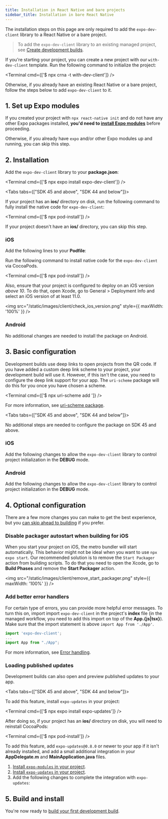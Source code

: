 ```yaml
---
title: Installation in React Native and bare projects
sidebar_title: Installation in bare React Native
---
```



The installation steps on this page are only required to add the `expo-dev-client` library to a React Native or a bare project.

> To add the `expo-dev-client` library to an existing managed project, see [Create development builds](/development/create-development-builds/).

If you're starting your project, you can create a new project with our `with-dev-client` template. Run the following command to initialize the project:

<Terminal cmd={['$ npx crna -t with-dev-client']} />

Otherwise, if you already have an existing React Native or a bare project, follow the steps below to add `expo-dev-client` to it.

## 1. Set up Expo modules

If you created your project with `npx react-native init` and do not have any other Expo packages installed, **you'd need to [install Expo modules](/bare/installing-expo-modules)** before proceeding.

Otherwise, if you already have `expo` and/or other Expo modules up and running, you can skip this step.

## 2. Installation

Add the `expo-dev-client` library to your **package.json**:

<Terminal cmd={['$ npx expo install expo-dev-client']} />

<Tabs tabs={["SDK 45 and above", "SDK 44 and below"]}>

<Tab >

If your project has an **ios/** directory on disk, run the following command to fully install the native code for `expo-dev-client`:

<Terminal cmd={['$ npx pod-install']} />

If your project doesn't have an **ios/** directory, you can skip this step.

</Tab >

<Tab >

### iOS

Add the following lines to your **Podfile**:

<DiffBlock source="/static/diffs/client/podfile.diff" />

Run the following command to install native code for the `expo-dev-client` via CocoaPods.

<Terminal cmd={['$ npx pod-install']} />

Also, ensure that your project is configured to deploy on an iOS version _above 10_.
To do that, open Xcode, go to General > Deployment Info and select an iOS version of at least 11.0.

<img src="/static/images/client/check_ios_version.png" style={{ maxWidth: '100%' }} />

### Android

No additional changes are needed to install the package on Android.

</Tab >

</Tabs >

## 3. Basic configuration

Development builds use deep links to open projects from the QR code. If you have added a custom deep link scheme to your project, your development build will use it. However, if this isn't the case, you need to configure the deep link support for your app. The `uri-scheme` package will do this for you once you have chosen a scheme.

<Terminal cmd={['$ npx uri-scheme add <your scheme>']} />

For more information, see [uri-scheme package](https://www.npmjs.com/package/uri-scheme).

<Tabs tabs={["SDK 45 and above", "SDK 44 and below"]}>

<Tab >

No additional steps are needed to configure the package on SDK 45 and above.

</Tab >

<Tab >

### iOS

Add the following changes to allow the `expo-dev-client` library to control project initialization in the **DEBUG** mode.

<DiffBlock source="/static/diffs/client/app-delegate-expo-modules.diff" />

### Android

Add the following changes to allow the `expo-dev-client` library to control project initialization in the **DEBUG** mode.

<DiffBlock source="/static/diffs/client/main-activity-and-application-expo-modules.diff" />

</Tab>

</Tabs>

## 4. Optional configuration

There are a few more changes you can make to get the best experience, but you [can skip ahead to building](/development/create-development-builds/#build-with-eas) if you prefer.

### Disable packager autostart when building for iOS

When you start your project on iOS, the metro bundler will start automatically. This behavior might not be ideal when you want to use `npx expo start`. Our recommended solution is to remove the `Start Packager` action from building scripts. To do that you need to open the Xcode, go to **Build Phases** and remove the **Start Packager** action.

<img src="/static/images/client/remove_start_packager.png" style={{ maxWidth: '100%' }} />

### Add better error handlers

For certain type of errors, you can provide more helpful error messages. To turn this on, import import `expo-dev-client` in the project's **index** file (in the managed workflow, you need to add this import on top of the **App.&lbrace;js|tsx&rbrace;**). Make sure that the import statement is above `import App from './App'`.

```js
import 'expo-dev-client';
...
import App from "./App";
```

For more information, see [Error handling](/development/develop-your-project/#add-error-handling).

### Loading published updates

Development builds can also open and preview published updates to your app.

<Tabs tabs={["SDK 45 and above", "SDK 44 and below"]}>

<Tab>

To add this feature, install `expo-updates` in your project:

<Terminal cmd={['$ npx expo install expo-updates']} />

After doing so, if your project has an **ios/** directory on disk, you will need to reinstall CocoaPods:

<Terminal cmd={['$ npx pod-install']} />

</Tab>

<Tab>

To add this feature, add `expo-updates@0.8.0` or newer to your app if it isn't already installed, and add a small additional integration in your **AppDelegate.m** and **MainApplication.java** files.

1. [Install `expo-modules` in your project](/bare/installing-expo-modules).
2. [Install `expo-updates` in your project](/bare/installing-updates).
3. Add the following changes to complete the integration with `expo-updates`:

<DiffBlock source="/static/diffs/client/app-delegate-updates.diff" />

<DiffBlock source="/static/diffs/client/main-application-updates.diff" />

</Tab>

</Tabs>

## 5. Build and install

You're now ready to [build your first development build](/development/create-development-builds/#build-with-eas).

